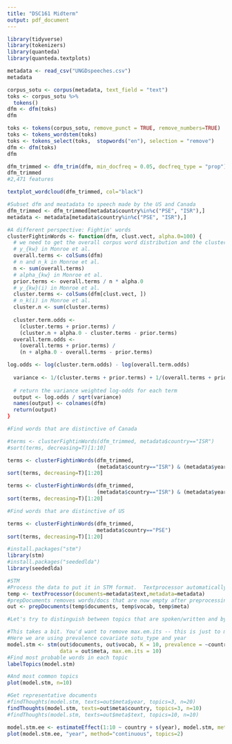 ```yaml
---
title: "DSC161 Midterm"
output: pdf_document
---
```

```r
library(tidyverse)
library(tokenizers)
library(quanteda)
library(quanteda.textplots)

metadata <- read_csv("UNGDspeeches.csv")
metadata
```


```r
corpus_sotu <- corpus(metadata, text_field = "text")
toks <- corpus_sotu %>%
  tokens()
dfm <- dfm(toks)
dfm
```

```r
toks <- tokens(corpus_sotu, remove_punct = TRUE, remove_numbers=TRUE)
toks <- tokens_wordstem(toks)
toks <- tokens_select(toks,  stopwords("en"), selection = "remove")
dfm <- dfm(toks)
dfm
```
```r
dfm_trimmed <- dfm_trim(dfm, min_docfreq = 0.05, docfreq_type = "prop")
dfm_trimmed
#2,471 features
```
```r
textplot_wordcloud(dfm_trimmed, col="black")
```
```r
#Subset dfm and meatadata to speech made by the US and Canada
dfm_trimmed <- dfm_trimmed[metadata$country%in%c("PSE", "ISR"),]
metadata <- metadata[metadata$country%in%c("PSE", "ISR"),]
```

```r
#A different perspective: Fightin' words
clusterFightinWords <- function(dfm, clust.vect, alpha.0=100) {
  # we need to get the overall corpus word distribution and the cluster-specific words dists
  # y_{kw} in Monroe et al. 
  overall.terms <- colSums(dfm)
  # n and n_k in Monroe et al. 
  n <- sum(overall.terms)
  # alpha_{kw} in Monroe et al. 
  prior.terms <- overall.terms / n * alpha.0
  # y_{kw}(i) in Monroe et al.
  cluster.terms <- colSums(dfm[clust.vect, ])
  # n_k(i) in Monroe et al.
  cluster.n <- sum(cluster.terms)
  
  cluster.term.odds <- 
    (cluster.terms + prior.terms) / 
    (cluster.n + alpha.0 - cluster.terms - prior.terms)
  overall.term.odds <- 
    (overall.terms + prior.terms) / 
    (n + alpha.0 - overall.terms - prior.terms)
```


```r
log.odds <- log(cluster.term.odds) - log(overall.term.odds)
  
  variance <- 1/(cluster.terms + prior.terms) + 1/(overall.terms + prior.terms)
  
  # return the variance weighted log-odds for each term
  output <- log.odds / sqrt(variance)
  names(output) <- colnames(dfm)
  return(output)
}
```

```r
#Find words that are distinctive of Canada

#terms <- clusterFightinWords(dfm_trimmed, metadata$country=="ISR")
#sort(terms, decreasing=T)[1:10]

terms <- clusterFightinWords(dfm_trimmed, 
                             (metadata$country=="ISR") & (metadata$year < 1998))
sort(terms, decreasing=T)[1:20]
```
```r
terms <- clusterFightinWords(dfm_trimmed, 
                             (metadata$country=="ISR") & (metadata$year >= 1998))
sort(terms, decreasing=T)[1:20]
```

```r
#Find words that are distinctive of US

terms <- clusterFightinWords(dfm_trimmed, 
                             metadata$country=="PSE")
sort(terms, decreasing=T)[1:20]

```
```r
#install.packages("stm")
library(stm)
#install.packages("seededlda")
library(seededlda)
```

```r
#STM
#Process the data to put it in STM format.  Textprocessor automatically does preprocessing
temp <- textProcessor(documents=metadata$text,metadata=metadata)
#prepDocuments removes words/docs that are now empty after preprocessing
out <- prepDocuments(temp$documents, temp$vocab, temp$meta)
```
```r
#Let's try to distinguish between topics that are spoken/written and by year

#This takes a bit. You'd want to remove max.em.its -- this is just to make it shorter!
#Here we are using prevalence covariate sotu_type and year
model.stm <- stm(out$documents, out$vocab, K = 10, prevalence = ~country + s(year),
                 data = out$meta, max.em.its = 10) 
#Find most probable words in each topic
labelTopics(model.stm)
```
```r
#And most common topics
plot(model.stm, n=10)
```
```r
#Get representative documents
#findThoughts(model.stm, texts=out$meta$year, topics=3, n=20)
findThoughts(model.stm, texts=out$meta$country, topics=3, n=10)
#findThoughts(model.stm, texts=out$meta$text, topics=10, n=10)
```

```r
model.stm.ee <- estimateEffect(1:10 ~ country + s(year), model.stm, meta = out$meta)
plot(model.stm.ee, "year", method="continuous", topics=2)
```

